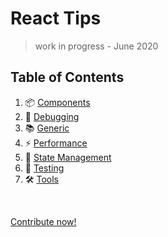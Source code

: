 # React Tips
> work in progress - June 2020

## Table of Contents

1. 📦 [Components](/components)
1. 🐛 [Debugging](/debugging)
1. 📚 [Generic](/generic)
2. ⚡  [Performance](/performance)
3. 💾 [State Management](/statemanagement)
4. 🧪 [Testing](/testing)
5. 🛠️ [Tools](/tools)

<br />

[Contribute now!](/contribute)
